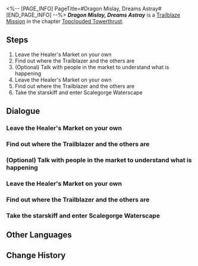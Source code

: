 <%-- [PAGE_INFO]
PageTitle=#Dragon Mislay, Dreams Astray#
[END_PAGE_INFO] --%>
{{Stub|Dialogue.}}
{{Mission Infobox
|id            = 1021301
|title         = 
|image         = <!--Mission Dragon Mislay, Dreams Astray.png-->
|type          = Trailblaze
|event_name    = 
|chapter       = Topclouded Towerthrust
|requirements  = {{subst:void|<!--Unknown: {"Type":"Manual"}-->}}
|summary       = <!--official mission summary from Fate's Atlas-->
|characters    = Trailblazer
|startLocation = [[The Xianzhou Luofu]] - [[Alchemy Commission]]
|world         = The Xianzhou Luofu
|area          = Alchemy Commission
|prev          = 
|next          = 
|rewards       = 
}}
'''''Dragon Mislay, Dreams Astray''''' is a [[Trailblaze Mission]] in the chapter [[Topclouded Towerthrust]].

==Steps==
# Leave the Healer's Market on your own
# Find out where the Trailblazer and the others are
# (Optional) Talk with people in the market to understand what is happening
# Leave the Healer's Market on your own
# Find out where the Trailblazer and the others are
# Take the starskiff and enter Scalegorge Waterscape

<!--
==Gameplay Notes==

--><!--
==Trial Character==

-->
==Dialogue==
{{Stub Dialogue}}

===Leave the Healer's Market on your own===
{{Mission Description|type=trailblaze|location=Alchemy Commission|On the other side of Luofu, Sushang parks the skiff at the Alchemy Commission's Healer's Market after making contact with the Cloud Knights. The three finally land after a tumultuous journey. This was once a part of your familiar home. Memories of the past swell up into your mind, and countless bygone shadows swivel before your eyes. However, your friends are currently missing. You have no plans to remain here.}}
{{Dialogue Start}}
:{{tx}}
{{Dialogue End}}

===Find out where the Trailblazer and the others are===
{{Dialogue Start}}
:{{tx}}
{{Dialogue End}}

===(Optional) Talk with people in the market to understand what is happening===
{{Dialogue Start}}
:{{tx}}
{{Dialogue End}}

===Leave the Healer's Market on your own===
{{Dialogue Start}}
:{{tx}}
{{Dialogue End}}

===Find out where the Trailblazer and the others are===
{{Dialogue Start}}
:{{tx}}
{{Dialogue End}}

===Take the starskiff and enter Scalegorge Waterscape===
{{Dialogue Start}}
:{{tx}}
{{Dialogue End}}

==Other Languages==
{{Other Languages
|en   = Dragon Mislay, Dreams Astray
|zhs  = 螣蛇无穴，旧梦亡阙
|zht  = 螣蛇無穴，舊夢亡闕
|ja   = 騰蛇に穴無し、旧夢は潰える
|ko   = 길 잃은 용, 흩어진 옛 꿈
|es   = Dragón sin techo y sueños deshechos
|fr   = Dragon égaré, rêves condamnés
|ru   = Гонимый дракон и утраченные воспоминания
|th   = มังกรไร้พำนัก ความฝันเก่าที่แตกสลาย
|vi   = Long Tôn Lưu Lạc, Mộng Cũ Tiêu Tan
|de   = Heimatloser Drache, zerbrochene Erinnerungen
|id   = Naga Tak Bersarang, Kenangan Tak Berbingkai
|pt   = Dragão Extraviado, Sonhos Desencontrados
}}

==Change History==
{{Change History|1.2}}
